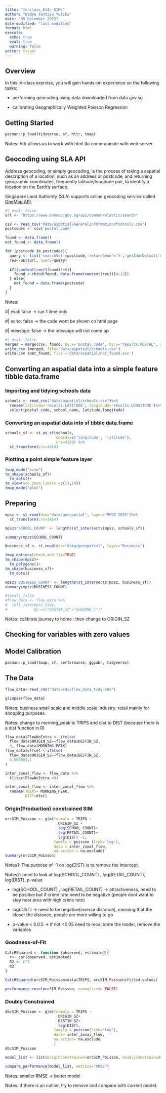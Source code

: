 ```yaml
---
title: "In-class_Ex4: SIMs"
author: "Widya Tantiya Yutika"
date: "09 December 2023"
date-modified: "last-modified"
format: html
execute: 
  echo: true
  eval: true
  warning: false
editor: visual
---
```


## Overview

In this in-class exercise, you will gain hands-on experience on the following tasks:

-   performing geocoding using data downloaded from data.gov.sg

-   calibrating Geographically Weighted Poisson Regression

## Getting Started

```r
pacman::p_load(tidyverse, sf, httr, tmap)
```

Notes: httr allows us to work with html (to communicate with web server.

## Geocoding using SLA API

Address geocoding, or simply geocoding, is the process of taking a aspatial description of a location, such as an address or postcode, and returning geographic coordinates, frequently latitude/longitude pair, to identify a location on the Earth's surface.

Singapore Land Authority (SLA) supports online geocoding service called [OneMap API](https://www.onemap.gov.sg/apidocs/).

```r
#| eval: false
url <- "https://www.onemap.gov.sg/api/common/elastic/search"

csv <- read_csv("data/aspatial/Generalinformationofschools.csv")
postcodes <- csv$'postal_code'

found <- data.frame()
not_found <- data.frame()

for (postcode in postcodes){
  query <- list('searchVal'=postcode,'returnGeom'='Y','getAddrDetails'='Y','pageNum'='1')
  res<-GET(url, query=query)
  
  if((content(res)$found)!=0){
    found <-rbind(found, data.frame(content(res))[4:13])
  } else{
    not_found = data.frame(postcode)
  }
}
```

Notes:

#\| eval: false -\> run 1 time only

#\| echo: false -\> the code wont be shown on html page

#\| message: false -\> the message will not come up

```r
#| eval: false
merged = merge(csv, found, by.x='postal_code', by.y='results.POSTAL', all=TRUE)
write.csv (merged, file='data/aspatial/schools.csv')
write.csv (not_found, file ='data/aspatial/not_found.csv')
```

## Converting an aspatial data into a simple feature tibble data.frame

### Importing and tidying schools data

```r
schools <- read_csv("data/aspatial/schools.csv")%>%
  rename(latitude='results.LATITUDE', longitude='results.LONGITUDE')%>%
  select(postal_code, school_name, latitude,longitude)


```

### Converting an aspatial data into sf tibble data.frame

```r
schools_sf <- st_as_sf(schools, 
                       coords=c('longitude', 'latitude'),
                       crs=4326) %>%
  st_transform(crs=3414)
```

### Plotting a point simple feature layer

```r
tmap_mode("view")
tm_shape(schools_sf)+
  tm_dots()+
tm_view(set.zoom.limits =c(11,14))
tmap_mode("plot")
```

## Preparing

```r
mpsz <- st_read(dsn="data/geospatial", layer="MPSZ-2019")%>%
  st_transform(crs=3414)
```

```r
mpsz$'SCHOOL_COUNT' <- lengths(st_intersects(mpsz, schools_sf))
```

```r
summary(mpsz$SCHOOL_COUNT)
```

```r
business_sf <- st_read(dsn="data/geospatial", layer="Business")
```

```r
tmap_options(check.and.fix=TRUE)
tm_shape(mpsz)+
  tm_polygons()+
tm_shape(business_sf)+
  tm_dots()

```

```r
mpsz$'BUSINESS_COUNT' <- lengths(st_intersects(mpsz, business_sf))
summary(mpsz$BUSINESS_COUNT)
```

```r
#|eval: false
#flow_data <- flow_data %>%
#  left_join(mpsz_tidy,
#            by =c("DESTIN_SZ"="SUBZONE_C"))
```

Notes: calibrate journey to home : then change to ORIGIN_SZ

## Checking for variables with zero values

## Model Calibration

```r
pacman::p_load(tmap, sf, performance, ggpubr, tidyverse)
```

## The Data

```r
flow_data<-read_rds("data/rds/flow_data_tidy.rds")
```

```r
glimpse(flow_data)
```

Notes: business small scale and middle scale industry; retail mainly for shopping purposes.

Notes: change to morning_peak to TRIPS and dist to DIST (because there is a dist function in R)

```r
flow_data$FlowNoIntra <- ifelse(
  flow_data$ORIGIN_SZ==flow_data$DESTIN_SZ,
  0, flow_data$MORNING_PEAK)
flow_data$offset <-ifelse(
  flow_data$ORIGIN_SZ==flow_data$DESTIN_SZ,
  0.000001,1
)
```

```r
inter_zonal_flow <- flow_data %>%
  filter(FlowNoIntra >0)
```

```r
inter_zonal_flow <- inter_zonal_flow %>%
  rename(TRIPS= MORNING_PEAK,
         DIST=dist)
```

### Origin(Production) constrained SIM

```r
orcSIM_Poisson <- glm(formula = TRIPS ~ 
                        ORIGIN_SZ +
                        log(SCHOOL_COUNT)+
                        log(RETAIL_COUNT)+
                        log(DIST) -1,
                      family = poisson (link='log'),
                      data = inter_zonal_flow,
                      na.action = na.exclude)
summary(orcSIM_Poisson)
```

Notes1: The purpose of -1 on log(DIST) is to remove the intercept.

Notes2: need to look at log(SCHOOL_COUNT) , log(RETAIL_COUNT), log(DIST), p-value

-   log(SCHOOL_COUNT) , log(RETAIL_COUNT) -\> attractiveness, need to be positive but if crime rate need to be negative (people dont want to stay near area with high crime rate)

<!-- -->

-   log(DIST) -\> need to be negative(inverse distance), meaning that the closer the distance, people are more willing to go

-   p-value \< 0.0.5 -\> if not \<0.05 need to recalibrate the model, remove the variables

### Goodness-of-Fit

```r
CalcRSquared <- function (observed, estimated){
  r<- cor(observed, estimated)
  R2 <- r^2
  R2
}
```

```r
CalcRSquared(orcSIM_Poisson$data$TRIPS, orcSIM_Poisson$fitted.values)
```

```r
performance_rmse(orcSIM_Poisson, normalized= FALSE)
```

### Doubly Constrained

```r
dbcSIM_Poisson <- glm(formula = TRIPS ~
                        ORIGIN_SZ+
                        DESTIN_SZ+
                        log(DIST),
                      family = poisson(link='log'),
                      data= inter_zonal_flow,
                      na.action= na.exclude
                      )
dbcSIM_Poisson
```

```r
model_list <- list(originConstrained=orcSIM_Poisson, doublyConstrained=dbcSIM_Poisson)
```

```r
compare_performance(model_list, metrics="RMSE")
```

Notes: smaller RMSE -\> better model

Notes: if there is an outlier, try to remove and compare with current model.
